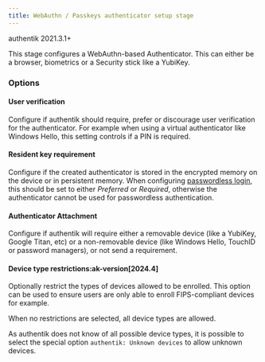 ```yaml
---
title: WebAuthn / Passkeys authenticator setup stage
---
```


<span class="badge badge--version">authentik 2021.3.1+</span>

This stage configures a WebAuthn-based Authenticator. This can either be a browser, biometrics or a Security stick like a YubiKey.

### Options

#### User verification

Configure if authentik should require, prefer or discourage user verification for the authenticator. For example when using a virtual authenticator like Windows Hello, this setting controls if a PIN is required.

#### Resident key requirement

Configure if the created authenticator is stored in the encrypted memory on the device or in persistent memory. When configuring [passwordless login](../identification/index.mdx#passwordless-flow), this should be set to either _Preferred_ or _Required_, otherwise the authenticator cannot be used for passwordless authentication.

#### Authenticator Attachment

Configure if authentik will require either a removable device (like a YubiKey, Google Titan, etc) or a non-removable device (like Windows Hello, TouchID or password managers), or not send a requirement.

#### Device type restrictions:ak-version[2024.4]

Optionally restrict the types of devices allowed to be enrolled. This option can be used to ensure users are only able to enroll FIPS-compliant devices for example.

When no restrictions are selected, all device types are allowed.

As authentik does not know of all possible device types, it is possible to select the special option `authentik: Unknown devices` to allow unknown devices.
